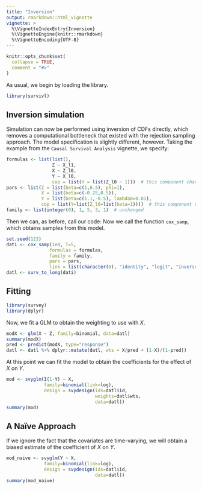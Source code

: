 ```yaml
---
title: "Inversion"
output: rmarkdown::html_vignette
vignette: >
  %\VignetteIndexEntry{Inversion}
  %\VignetteEngine{knitr::rmarkdown}
  %\VignetteEncoding{UTF-8}
---
```


```r
knitr::opts_chunk$set(
  collapse = TRUE,
  comment = "#>"
)
```

As usual, we begin by loading the library.

```r
library(survivl)
```

## Inversion simulation

Simulation can now be performed using inversion of CDFs directly, which removes
a computational bottleneck that existed with the rejection sampling approach. The
model specification is slightly different, however.  Taking the example from 
the `Causal Survival Analysis` vignette, we specify:

```r
formulas <- list(list(),
                 Z ~ X_l1,
                 X ~ Z_l0,
                 Y ~ X_l0,
                 cop = list(Y = list(Z_l0 ~ 1)))  # this component changed
pars <- list(Z = list(beta=c(1,0.5), phi=1),
             X = list(beta=c(-0.25,0.5)),
             Y = list(beta=c(1.1,-0.5), lambda0=0.01),
             cop = list(Y=list(Z_l0=list(beta=1))))  # this component changed
family <- list(integer(0), 1, 5, 3, 1)  # unchanged
```

Then we can, as before, call our code:
Now we call the function `cox_samp`, which obtains samples from this model.
```r
set.seed(123)
dati <- cox_samp(1e4, T=5,
                formulas = formulas, 
                family = family, 
                pars = pars,
                link = list(character(0), "identity", "logit", "inverse"))
datl <- surv_to_long(dati)
```

## Fitting

```r
library(survey)
library(dplyr)
```
Now, we fit a GLM to obtain the weighting to use with $X$.
```r
modX <- glm(X ~ Z, family=binomial, data=datl)
summary(modX)
pred <- predict(modX, type="response")
datl <- datl %>% dplyr::mutate(datl, wts = X/pred + (1-X)/(1-pred))
```

At this point we can fit the model to obtain the coefficients for the effect
of $X$ on $Y$.
```r
mod <- svyglm(I(1-Y) ~ X, 
              family=binomial(link=log), 
              design = svydesign(ids=datl$id,
                                 weights=datl$wts,
                                 data=datl))
summary(mod)
```

## A Naïve Approach

If we ignore the fact that the covariates are time-varying, we will obtain a biased estimate of the coefficient of $X$ on $Y$.

```r
mod_naive <- svyglm(Y ~ X, 
              family=binomial(link=log), 
              design = svydesign(ids=datl$id,
                                 data=datl))
summary(mod_naive)
```
